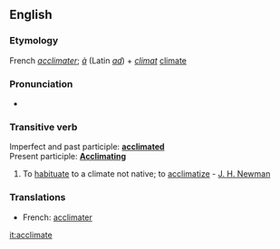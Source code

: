 ==English==
===Etymology===
French ''[[acclimater]]''; ''[[à]]'' (Latin ''[[ad]]'') + ''[[climat]]'' [[climate]]

===Pronunciation===
*{{audio|en-us-acclimate.ogg|Audio (US)}}

===Transitive verb===
Imperfect and past participle: '''[[acclimated]]'''<br>
Present participle: '''[[Acclimating]]'''
#To [[habituate]] to a climate not native; to [[acclimatize]] - [[J. H. Newman]]

===Translations===
*French:  [[acclimater]]

[[it:acclimate]]